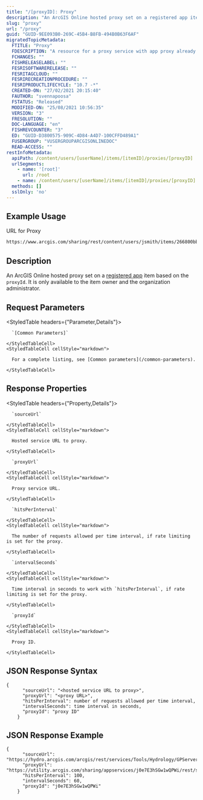 ```yaml
---
title: "/[proxyID]: Proxy"
description: "An ArcGIS Online hosted proxy set on a registered app item based on the proxyId."
slug: "proxy"
url: "/proxy"
guid: "GUID-9EE093B0-269C-45B4-B8FB-494B0B63F6AF"
migratedTopicMetadata:
  FTITLE: "Proxy"
  FDESCRIPTION: "A resource for a proxy service with app proxy already set"
  FCHANGES: ""
  FISHRELEASELABEL: ""
  FESRISOFTWARERELEASE: ""
  FESRITAGCLOUD: ""
  FESRIRECREATIONPROCEDURE: ""
  FESRIPRODUCTLIFECYCLE: "10.7 -*"
  CREATED-ON: "27/02/2021 20:15:40"
  FAUTHOR: "svennapoosa"
  FSTATUS: "Released"
  MODIFIED-ON: "25/08/2021 10:56:35"
  VERSION: "3"
  FRESOLUTION: ""
  DOC-LANGUAGE: "en"
  FISHREVCOUNTER: "3"
  ED: "GUID-D3800575-909C-4D84-A4D7-100CFFD489A1"
  FUSERGROUP: "VUSERGROUPARCGISONLINEDOC"
  READ-ACCESS: ""
restInfoMetadata:
  apiPath: /content/users/[userName]/items/[itemID]/proxies/[proxyID]
  urlSegments:
    - name: '[root]'
      url: /root
    - name: /content/users/[userName]/items/[itemID]/proxies/[proxyID]
  methods: []
  sslOnly: 'no'
---
```


## Example Usage

URL for Proxy

```markdown
https://www.arcgis.com/sharing/rest/content/users/jsmith/items/266800bbb6814b13be966c1c88a59c4c/proxies/j0e7E3hSGw1wQPWi
```

## Description

An ArcGIS Online hosted proxy set on a [registered app](/registered-app) item based on the `proxyId`. It is only available to the item owner and the organization administrator.

## Request Parameters 

<StyledTable headers={"Parameter,Details"}>
  <StyledTableRow>
    <StyledTableCell cellStyle="markdown">

      `[Common Parameters]` 

    </StyledTableCell>
    <StyledTableCell cellStyle="markdown">

      For a complete listing, see [Common parameters](/common-parameters).

    </StyledTableCell>
  </StyledTableRow>
</StyledTable>

## Response Properties

<StyledTable headers={"Property,Details"}>
  <StyledTableRow>
    <StyledTableCell cellStyle="markdown">

      `sourceUrl` 

    </StyledTableCell>
    <StyledTableCell cellStyle="markdown">

      Hosted service URL to proxy.

    </StyledTableCell>
  </StyledTableRow>
  <StyledTableRow>
    <StyledTableCell cellStyle="markdown">

      `proxyUrl` 

    </StyledTableCell>
    <StyledTableCell cellStyle="markdown">

      Proxy service URL.

    </StyledTableCell>
  </StyledTableRow>
  <StyledTableRow>
    <StyledTableCell cellStyle="markdown">

      `hitsPerInterval` 

    </StyledTableCell>
    <StyledTableCell cellStyle="markdown">

      The number of requests allowed per time interval, if rate limiting is set for the proxy.

    </StyledTableCell>
  </StyledTableRow>
  <StyledTableRow>
    <StyledTableCell cellStyle="markdown">

      `intervalSeconds` 

    </StyledTableCell>
    <StyledTableCell cellStyle="markdown">

      Time interval in seconds to work with `hitsPerInterval`, if rate limiting is set for the proxy.

    </StyledTableCell>
  </StyledTableRow>
  <StyledTableRow>
    <StyledTableCell cellStyle="markdown">

      `proxyId` 

    </StyledTableCell>
    <StyledTableCell cellStyle="markdown">

      Proxy ID.

    </StyledTableCell>
  </StyledTableRow>
</StyledTable>

## JSON Response Syntax

```other
{
      "sourceUrl": "<hosted service URL to proxy>",
      "proxyUrl": "<proxy URL>",
      "hitsPerInterval": number of requests allowed per time interval,
      "intervalSeconds": time interval in seconds,
      "proxyId": "proxy ID"
    }
```

## JSON Response Example

```other
{
      "sourceUrl": "https://hydro.arcgis.com/arcgis/rest/services/Tools/Hydrology/GPServer",
      "proxyUrl": "https://utility.arcgis.com/sharing/appservices/j0e7E3hSGw1wQPWi/rest/services/Tools/Hydrology/GPServer",
      "hitsPerInterval": 100,
      "intervalSeconds": 60,
      "proxyId": "j0e7E3hSGw1wQPWi"
    }
```

 

